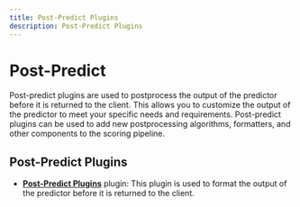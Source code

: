 ```yaml
---
title: Post-Predict Plugins
description: Post-Predict Plugins
---
```



# Post-Predict

Post-predict plugins are used to postprocess the output of the predictor before it is returned to the client. This allows you to customize the output of the predictor to meet your specific needs and requirements. Post-predict plugins can be used to add new postprocessing algorithms, formatters, and other components to the scoring pipeline.

## Post-Predict Plugins

- **[Post-Predict Plugins](/docs/runtime/postpredict/)** plugin: This plugin is used to format the output of the predictor before it is returned to the client.

